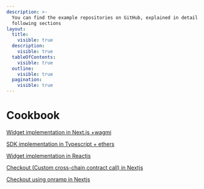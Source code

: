 ```yaml
---
description: >-
  You can find the example repositories on GitHub, explained in detail in the
  following sections
layout:
  title:
    visible: true
  description:
    visible: true
  tableOfContents:
    visible: true
  outline:
    visible: true
  pagination:
    visible: true
---
```


# Cookbook

[Widget implementation in Next.js +wagmi](widget-implementation-in-next.js-+-wagmi)&#x20;

[SDK implementation in Typescript + ethers](sdk-implementation-in-typescript-+-ethers)

[Widget implementation in Reactjs](https://github.com/aarc-xyz/aarc-react-widget-demo/blob/main/src/App.tsx)

[Checkout (](https://github.com/aarc-xyz/FDK-Widget-Next-JS/blob/main/src/app/executeContract.tsx)[Custom cross-chain contract call](https://github.com/aarc-xyz/FDK-Widget-Next-JS/blob/main/src/app/executeContract.tsx)[) in Nextjs](https://github.com/aarc-xyz/FDK-Widget-Next-JS/blob/main/src/app/executeContract.tsx)

[Checkout using onramp in Nextjs](https://github.com/aarc-xyz/FDK-Widget-Next-JS/blob/main/src/app/executeContractWithOnramp.tsx)
